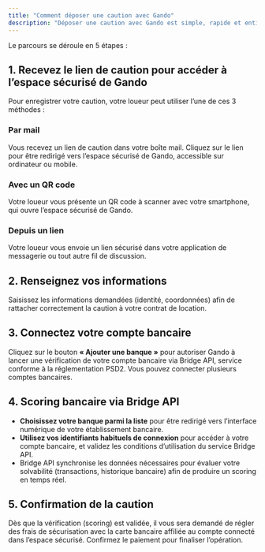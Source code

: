 ```yaml
---
title: "Comment déposer une caution avec Gando"
description: "Déposer une caution avec Gando est simple, rapide et entièrement sécurisé. "
---
```


Le parcours se déroule en 5 étapes :

## 1. Recevez le lien de caution pour accéder à l’espace sécurisé de Gando

Pour enregistrer votre caution, votre loueur peut utiliser l’une de ces 3 méthodes :

### Par mail

Vous recevez un lien de caution dans votre boîte mail. Cliquez sur le lien pour être redirigé vers l’espace sécurisé de Gando, accessible sur ordinateur ou mobile.

### Avec un QR code

Votre loueur vous présente un QR code à scanner avec votre smartphone, qui ouvre l’espace sécurisé de Gando.

### Depuis un lien

Votre loueur vous envoie un lien sécurisé dans votre application de messagerie ou tout autre fil de discussion.

## 2. Renseignez vos informations

Saisissez les informations demandées (identité, coordonnées) afin de rattacher correctement la caution à votre contrat de location.

## 3. Connectez votre compte bancaire

Cliquez sur le bouton **« Ajouter une banque »** pour autoriser Gando à lancer une vérification de votre compte bancaire via Bridge API, service conforme à la réglementation PSD2. Vous pouvez connecter plusieurs comptes bancaires.

## 4. Scoring bancaire via Bridge API

- **Choisissez votre banque parmi la liste** pour être redirigé vers l’interface numérique de votre établissement bancaire.
- **Utilisez vos identifiants habituels de connexion** pour accéder à votre compte bancaire, et validez les conditions d’utilisation du service Bridge API.
- Bridge API synchronise les données nécessaires pour évaluer votre solvabilité (transactions, historique bancaire) afin de produire un scoring en temps réel.

## 5. Confirmation de la caution

Dès que la vérification (scoring) est validée, il vous sera demandé de régler des frais de sécurisation avec la carte bancaire affiliée au compte connecté dans l’espace sécurisé. Confirmez le paiement pour finaliser l’opération.